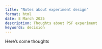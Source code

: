 ```yaml
---
title: "Notes about experiment design"
format: html
date: 8 March 2025
description: Thoughts about PSF experiment
keywords: decision
---
```


Here's some thoughts